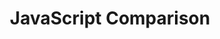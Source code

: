 ---
id: "web_tf_medium_013"
questionType: "TRUE_FALSE"
title: "JavaScript Comparison"
statement: "The '===' operator compares both value and type."
difficulty: "MEDIUM"
category: "Web Development"
correctAnswer: true
explanation: "'===' is the strict equality operator in JavaScript."
---
